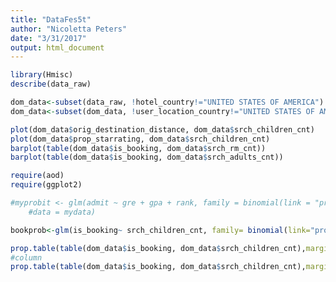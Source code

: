 ```yaml
---
title: "DataFes5t"
author: "Nicoletta Peters"
date: "3/31/2017"
output: html_document
---
```


```r
library(Hmisc)
describe(data_raw)

```

```r
dom_data<-subset(data_raw, !hotel_country!="UNITED STATES OF AMERICA")
dom_data<-subset(dom_data, !user_location_country!="UNITED STATES OF AMERICA")
```

```r
plot(dom_data$orig_destination_distance, dom_data$srch_children_cnt)
plot(dom_data$prop_starrating, dom_data$srch_children_cnt)
barplot(table(dom_data$is_booking, dom_data$srch_rm_cnt))
barplot(table(dom_data$is_booking, dom_data$srch_adults_cnt))

require(aod)
require(ggplot2)

#myprobit <- glm(admit ~ gre + gpa + rank, family = binomial(link = "probit"), 
    #data = mydata)

bookprob<-glm(is_booking~ srch_children_cnt, family= binomial(link="probit"), data=dom_data)

prop.table(table(dom_data$is_booking, dom_data$srch_children_cnt),margin=1)
#column
prop.table(table(dom_data$is_booking, dom_data$srch_children_cnt),margin=2)

```
